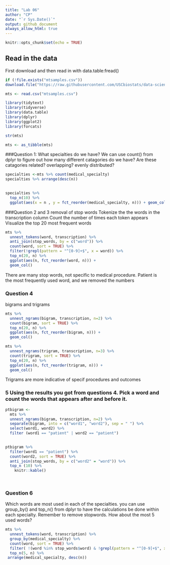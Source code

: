 ```yaml
---
title: "Lab 06"
author: "CP"
date: "`r Sys.Date()`"
output: github_document
always_allow_html: true
---
```


```r
knitr::opts_chunk$set(echo = TRUE)
```
## Read in the data
First download and then read in with data.table:fread()

```r
if (!file.exists("mtsamples.csv"))
download.file("https://raw.githubusercontent.com/USCbiostats/data-science-data/master/00_mtsamples/mtsamples.csv", "mtsamples.csv", method="libcurl", timeout = 60)
```

```r
mts <- read.csv("mtsamples.csv")
```

```r
library(tidytext)
library(tidyverse)
library(data.table)
library(dplyr)
library(ggplot2)
library(forcats)
```

```r
str(mts)

mts <- as_tibble(mts)
```
###Question 1: What specialties do we have?
We can use count() from dplyr to figure out how many different catagories do we have? Are these catagories related? overlapping? evenly distributed?
```r
specialties <-mts %>% count(medical_specialty) 
specialties %>% arrange(desc(n))
  
```

```r
specialties %>%
  top_n(10) %>%
  ggplot(aes(x = n , y = fct_reorder(medical_specialty, n))) + geom_col()
```
###Question 2 and 3 removal of stop words 
Tokenize the the words in the transcription column
Count the number of times each token appears
Visualize the top 20 most frequent words

```r
mts %>%
  unnest_tokens(word, transcription) %>%
  anti_join(stop_words, by = c("word")) %>%
  count(word, sort = TRUE) %>%
  filter(!grepl(pattern = "^[0-9]+$", x = word)) %>%
  top_n(20, n) %>%
  ggplot(aes(n, fct_reorder(word, n))) +
  geom_col()
```
There are many stop words, not specific to medical procedure. Patient is the most frequently used word, and we removed the numbers 

### Question 4
bigrams and trigrams 

```r
mts %>%
  unnest_ngrams(bigram, transcription, n=2) %>%
  count(bigram, sort = TRUE) %>%
  top_n(20, n) %>%
  ggplot(aes(n, fct_reorder(bigram, n))) +
  geom_col()
```
```r
mts %>%
  unnest_ngrams(trigram, transcription, n=3) %>%
  count(trigram, sort = TRUE) %>%
  top_n(20, n) %>%
  ggplot(aes(n, fct_reorder(trigram, n))) +
  geom_col()
```
Trigrams are more indicative of specif procedures and outcomes 

### 5 Using the results you got from questions 4. Pick a word and count the words that appears after and before it.

```r
ptbigram <- 
  mts %>%
  unnest_ngrams(bigram, transcription, n=2) %>%
  separate(bigram, into = c("word1", "word2"), sep = " ") %>%
  select(word1, word2) %>%
  filter (word1 == "patient" | word2 == "patient")
  
```
```r
ptbigram %>%
  filter(word1 == "patient") %>% 
  count(word2, sort = TRUE) %>% 
  anti_join(stop_words, by = c("word2" = "word")) %>% 
  top_n (10) %>% 
    knitr::kable()
  
  
```
### Question 6 
Which words are most used in each of the specialties. you can use group_by() and top_n() from dplyr to have the calculations be done within each specialty. Remember to remove stopwords. How about the most 5 used words?


```r
mts %>%
  unnest_tokens(word, transcription) %>%
  group_by(medical_specialty) %>%
  count(word, sort = TRUE) %>%
  filter( !(word %in% stop_words$word) & !grepl(pattern = "^[0-9]+$", x = word)) %>%
  top_n(5, n) %>%
 arrange(medical_specialty, desc(n))
```

